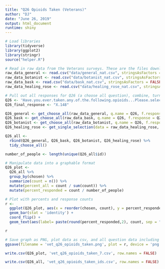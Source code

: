 ```yaml
---
title: "Q26 Opioids Taken (Veterans)"
author: "DJ"
date: "June 26, 2019"
output: html_document
runtime: shiny
---
```


```r
# Load libraries
library(tidyverse)
library(ggplot2)
library(stringr)
source("helper.R")
```

```r
# Read in raw data from the Veterans surveys. These are the files downloaded from survey monkey saved as a .csv
raw_data_general <- read.csv("data/general_nat.csv", stringsAsFactors = FALSE)
raw_data_botanist <- read.csv("data/botanist_nat.csv", stringsAsFactors = FALSE)
raw_data_bask <- read.csv("data/bask_nat.csv", stringsAsFactors = FALSE)
raw_data_healing_rose <- read.csv("data/healing_rose_nat.csv", stringsAsFactors = FALSE)
```

```r
# Pull out all responses for Q26 (a choose all question), combine, turn into a tidy data format for further processing then determine 'question n'
Q26 <- 'Have.you.ever.taken.any.of.the.following.opioids...Please.select.all.that.apply.'
Q26_final_response <- "X.148"

Q26_general <- get_choose_all(raw_data_general, q.name = Q26, f.response = Q26_final_response)
Q26_bask <- get_choose_all(raw_data_bask, q.name = Q26, f.response = Q26_final_response)
Q26_botanist <- get_choose_all(raw_data_botanist, q.name = Q26, f.response = Q26_final_response)
Q26_healing_rose <- get_single_selection(data = raw_data_healing_rose, q.name = Q26)

Q26_all <- 
  rbind(Q26_general, Q26_bask, Q26_botanist, Q26_healing_rose) %>%
  tidy_choose_all()

number_of_people <- length(unique(Q26_all$id))
```

```r
# Manipulate data into a graphable format
Q26_plot <-
  Q26_all %>%
  group_by(chosen) %>%
  summarize(count = n()) %>%
  mutate(percent_all = count / sum(count)) %>%
  mutate(percent_responded = count / number_of_people)
```

```r
# Plot with percents and response counts
r <- 
  ggplot(Q26_plot, aes(x = reorder(chosen, count), y = percent_responded)) +
  geom_bar(stat = 'identity') +
  coord_flip() +
  geom_text(aes(label= paste(round(percent_responded,2), count, sep = "***")))

r
```

```r
# Save graph as PNG, plot data as csv, and all question data including response IDs as csv (save question n and N at end of plot file as "_x.x")
ggsave(filename = 'vet_q26_opioids_taken.png', plot = r, device = 'png')

write.csv(Q26_plot, 'vet_q26_opioids_taken_7.csv', row.names = FALSE)

write.csv(Q26_all, 'vet_q26_opioids_taken_ids.csv', row.names = FALSE)
```
